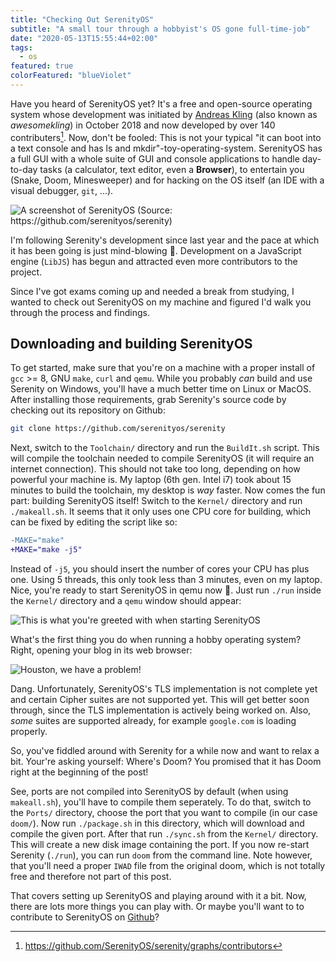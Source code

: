 ```yaml
---
title: "Checking Out SerenityOS"
subtitle: "A small tour through a hobbyist's OS gone full-time-job"
date: "2020-05-13T15:55:44+02:00"
tags:
  - os
featured: true
colorFeatured: "blueViolet"
---
```


Have you heard of SerenityOS yet? It's a free and open-source operating system whose development was
initiated by [Andreas Kling](https://twitter.com/awesomekling) (also known as _awesomekling_) in
October 2018 and now developed by over 140 contributers[^1]. Now, don't be fooled: This is not your
typical "it can boot into a text console and has ls and mkdir"-toy-operating-system. SerenityOS has
a full GUI with a whole suite of GUI and console applications to handle day-to-day tasks (a
calculator, text editor, even a **Browser**), to entertain you (Snake, Doom, Minesweeper) and for
hacking on the OS itself (an IDE with a visual debugger, `git`, ...).

![A screenshot of SerenityOS (Source: https://github.com/serenityos/serenity)](serenity-github.png)

I'm following Serenity's development since last year and the pace at which it has been going is just
mind-blowing 🤯. Development on a JavaScript engine (`LibJS`) has begun and attracted even more
contributors to the project.

Since I've got exams coming up and needed a break from studying, I wanted to check out SerenityOS on
my machine and figured I'd walk you through the process and findings.

## Downloading and building SerenityOS

To get started, make sure that you're on a machine with a proper install of `gcc` >= 8, GNU `make`,
`curl` and `qemu`. While you probably _can_ build and use Serenity on Windows, you'll have a much
better time on Linux or MacOS. After installing those requirements, grab Serenity's source code by
checking out its repository on Github:

```sh
git clone https://github.com/serenityos/serenity
```

Next, switch to the `Toolchain/` directory and run the `BuildIt.sh` script. This will compile the
toolchain needed to compile SerenityOS (it will require an internet connection). This should not
take too long, depending on how powerful your machine is. My laptop (6th gen. Intel i7) took about
15 minutes to build the toolchain, my desktop is _way_ faster. Now comes the fun part: building
SerenityOS itself! Switch to the `Kernel/` directory and run `./makeall.sh`. It seems that it only
uses one CPU core for building, which can be fixed by editing the script like so:

```diff
-MAKE="make"
+MAKE="make -j5"
```

Instead of `-j5`, you should insert the number of cores your CPU has plus one. Using 5 threads, this
only took less than 3 minutes, even on my laptop. Nice, you're ready to start SerenityOS in qemu now
🚀. Just run `./run` inside the `Kernel/` directory and a `qemu` window should appear:

![This is what you're greeted with when starting SerenityOS](start.png)

What's the first thing you do when running a hobby operating system? Right, opening your blog in its
web browser:

![Houston, we have a problem!](blog.png)

Dang. Unfortunately, SerenityOS's TLS implementation is not complete yet and certain Cipher suites
are not supported yet. This will get better soon through, since the TLS implementation is actively
being worked on. Also, _some_ suites are supported already, for example `google.com` is loading
properly.

So, you've fiddled around with Serenity for a while now and want to relax a bit. Your're asking
yourself: Where's Doom? You promised that it has Doom right at the beginning of the post!

See, ports are not compiled into SerenityOS by default (when using `makeall.sh`), you'll have to
compile them seperately. To do that, switch to the `Ports/` directory, choose the port that you want
to compile (in our case `doom/`). Now run `./package.sh` in this directory, which will download and
compile the given port. After that run `./sync.sh` from the `Kernel/` directory. This will create a
new disk image containing the port. If you now re-start Serenity (`./run`), you can run `doom` from
the command line. Note however, that you'll need a proper `IWAD` file from the original doom, which
is not totally free and therefore not part of this post.

That covers setting up SerenityOS and playing around with it a bit. Now, there are lots more things
you can play with. Or maybe you'll want to to contribute to SerenityOS on
[Github](https://github.com/serenityos/serenity)?

[^1]: https://github.com/SerenityOS/serenity/graphs/contributors
